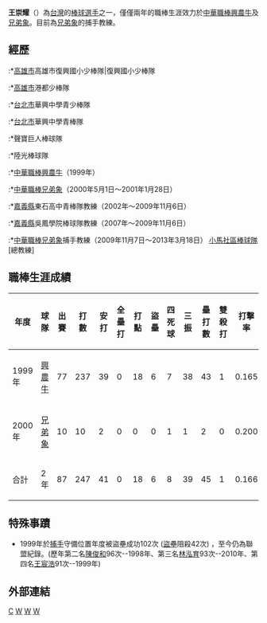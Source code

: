 {{blpsources|time=2013-09-21T12:41:40+00:00}}
{{expand|time=2013-09-21T12:41:40+00:00}}
{{Infobox CPBL player|
bgcolor1=#FFCC00|
bgcolor2=black|
textcolor1=black|
textcolor2=white|
name=王崇耀|
image=|
width=130|
position=捕手|
team=兄弟象|
number=79|
bats=右|
throws=右|
birthdate={{birth_date_and_age|1976|7|23|mf=y}}|
birthplace={{ROC}}[[台灣|台灣]]|
debutdate=3月14日|
debutyear=1999年|
debutteam=興農牛|
statyear=2000年10月|
stat1label=[[打擊率|打擊率]]|
stat1value=0.166|
stat2label=[[全壘打|全壘打]]|
stat2value=0|
stat3label=[[打點|打點]]|
stat3value=18|
teams=<nowiki></nowiki>
'''球員時期'''
*[[興農牛|興農牛]]（1999年）
*[[兄弟象|兄弟象]]（2000年）
'''教練時期'''
*[[兄弟象|兄弟象]]捕手教練 (2009年－2013年)
}}
'''王崇耀'''（{{bd|1976年|7月23日|||王}}）為[[台灣|台灣]]的[[棒球|棒球]][[選手|選手]]之一，僅僅兩年的職棒生涯效力於[[中華職棒|中華職棒]][[興農牛|興農牛]]及[[兄弟象|兄弟象]]。目前為[[兄弟象|兄弟象]]的捕手教練。

==經歷==
:*[[高雄市|高雄市]]高雄市復興國小少棒隊|復興國小少棒隊
:*[[高雄市|高雄市]]港都少棒隊
:*[[台北市|台北市]]華興中學青少棒隊
:*[[台北市|台北市]]華興中學青棒隊
:*聲寶巨人棒球隊
:*陸光棒球隊
:*[[中華職棒|中華職棒]][[興農牛|興農牛]]（1999年）
:*[[中華職棒|中華職棒]][[兄弟象|兄弟象]]（2000年5月1日～2001年1月28日）
:*[[嘉義縣|嘉義縣]]東石高中青棒隊教練（2002年～2009年11月6日）
:*[[嘉義縣|嘉義縣]]吳鳳學院棒球隊教練（2007年～2009年11月6日）
:*[[中華職棒|中華職棒]][[兄弟象|兄弟象]]捕手教練（2009年11月7日～2013年3月18日）
[[小馬社區棒球隊|小馬社區棒球隊]][總教練]

==職棒生涯成績==
{|Border=1 WIDTH=800PX
|- align=middle
!年度!!球隊!!出賽!!打數!!安打!!全壘打!!打點!!盜壘!!四死球!!三振!!壘打數!!雙殺打!!打擊率
|- align="center"
|1999年||[[興農牛|興農牛]]||77||237||39||0||18||6||7||38||43||1||0.165
|- align="center"
|2000年||[[兄弟象|兄弟象]]||10||10||2||0||0||0||1||1||2||0||0.200
|- align=center style="color:black; background-color:yellow" 
!合計!!2年!!87||247||41||0||18||6||8||39||45||1||0.166
|}

==特殊事蹟==
*1999年於[[捕手|捕手]]守備位置年度被盜壘成功102次 ([[盜壘|盜壘]]阻殺42次) ，至今仍為聯盟紀錄。(歷年第二名[[陳俊和|陳俊和]]96次--1998年、第三名[[林泓育|林泓育]]93次--2010年、第四名[[王宸浩|王宸浩]]91次--1999年)

==外部連結==
{{台灣棒球維基館}}
{{中華職棒球員資料|id=B074|name=王崇耀}}

{{兄弟象2010年中華職棒總冠軍}}

[[Category:王姓|C]]
[[Category:在世人物|W]]
[[Category:台灣棒球運動員|W]]
[[Category:兄弟象隊球員|W]]
